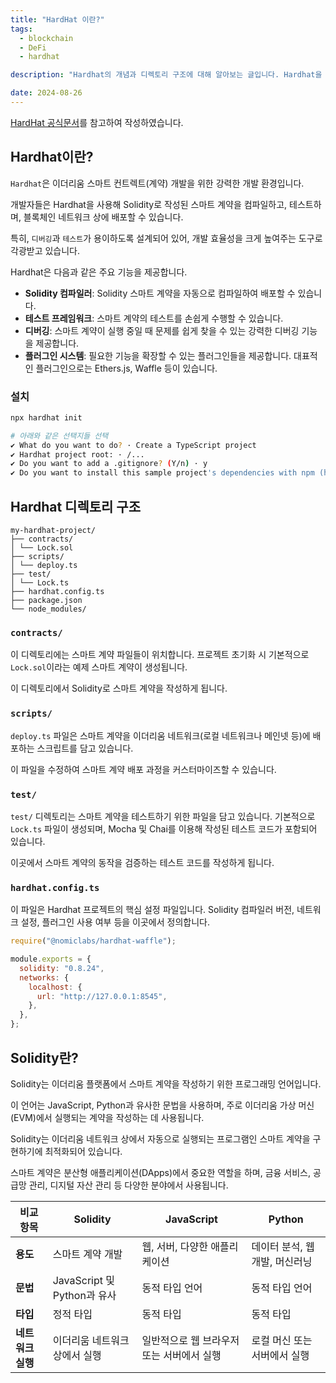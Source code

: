 ```yaml
---
title: "HardHat 이란?"
tags:
  - blockchain
  - DeFi
  - hardhat

description: "Hardhat의 개념과 디렉토리 구조에 대해 알아보는 글입니다. Hardhat을 활용한 스마트 계약 개발의 기초를 살펴보겠습니다."

date: 2024-08-26
---
```


[HardHat 공식문서](https://hardhat.org/hardhat-runner/docs/getting-started "공식문서")를 참고하여 작성하였습니다.

## Hardhat이란?

`Hardhat`은 이더리움 스마트 컨트렉트(계약) 개발을 위한 강력한 개발 환경입니다.

개발자들은 Hardhat을 사용해 Solidity로 작성된 스마트 계약을 컴파일하고, 테스트하며, 블록체인 네트워크 상에 배포할 수 있습니다.

특히, `디버깅`과 `테스트`가 용이하도록 설계되어 있어, 개발 효율성을 크게 높여주는 도구로 각광받고 있습니다.

Hardhat은 다음과 같은 주요 기능을 제공합니다.

- **Solidity 컴파일러**: Solidity 스마트 계약을 자동으로 컴파일하여 배포할 수 있습니다.
- **테스트 프레임워크**: 스마트 계약의 테스트를 손쉽게 수행할 수 있습니다.
- **디버깅**: 스마트 계약이 실행 중일 때 문제를 쉽게 찾을 수 있는 강력한 디버깅 기능을 제공합니다.
- **플러그인 시스템**: 필요한 기능을 확장할 수 있는 플러그인들을 제공합니다. 대표적인 플러그인으로는 Ethers.js, Waffle 등이 있습니다.

### 설치

```bash
npx hardhat init

# 아래와 같은 선택지들 선택
✔ What do you want to do? · Create a TypeScript project
✔ Hardhat project root: · /...
✔ Do you want to add a .gitignore? (Y/n) · y
✔ Do you want to install this sample project's dependencies with npm (hardhat @nomicfoundation/hardhat-toolbox)? (Y/n) · y
```

## Hardhat 디렉토리 구조

```text
my-hardhat-project/
├── contracts/
│ └── Lock.sol
├── scripts/
│ └── deploy.ts
├── test/
│ └── Lock.ts
├── hardhat.config.ts
├── package.json
└── node_modules/
```

### `contracts/`

이 디렉토리에는 스마트 계약 파일들이 위치합니다. 프로젝트 초기화 시 기본적으로 `Lock.sol`이라는 예제 스마트 계약이 생성됩니다.

이 디렉토리에서 Solidity로 스마트 계약을 작성하게 됩니다.

### `scripts/`

`deploy.ts` 파일은 스마트 계약을 이더리움 네트워크(로컬 네트워크나 메인넷 등)에 배포하는 스크립트를 담고 있습니다.

이 파일을 수정하여 스마트 계약 배포 과정을 커스터마이즈할 수 있습니다.

### `test/`

`test/` 디렉토리는 스마트 계약을 테스트하기 위한 파일을 담고 있습니다. 기본적으로 `Lock.ts` 파일이 생성되며, Mocha 및 Chai를 이용해 작성된 테스트 코드가 포함되어 있습니다.

이곳에서 스마트 계약의 동작을 검증하는 테스트 코드를 작성하게 됩니다.

### `hardhat.config.ts`

이 파일은 Hardhat 프로젝트의 핵심 설정 파일입니다. Solidity 컴파일러 버전, 네트워크 설정, 플러그인 사용 여부 등을 이곳에서 정의합니다.

```javascript
require("@nomiclabs/hardhat-waffle");

module.exports = {
  solidity: "0.8.24",
  networks: {
    localhost: {
      url: "http://127.0.0.1:8545",
    },
  },
};
```

## Solidity란?

Solidity는 이더리움 플랫폼에서 스마트 계약을 작성하기 위한 프로그래밍 언어입니다.

이 언어는 JavaScript, Python과 유사한 문법을 사용하며, 주로 이더리움 가상 머신(EVM)에서 실행되는 계약을 작성하는 데 사용됩니다.

Solidity는 이더리움 네트워크 상에서 자동으로 실행되는 프로그램인 스마트 계약을 구현하기에 최적화되어 있습니다.

스마트 계약은 분산형 애플리케이션(DApps)에서 중요한 역할을 하며, 금융 서비스, 공급망 관리, 디지털 자산 관리 등 다양한 분야에서 사용됩니다.

| **비교 항목**     | **Solidity**                  | **JavaScript**                            | **Python**                     |
| ----------------- | ----------------------------- | ----------------------------------------- | ------------------------------ |
| **용도**          | 스마트 계약 개발              | 웹, 서버, 다양한 애플리케이션             | 데이터 분석, 웹 개발, 머신러닝 |
| **문법**          | JavaScript 및 Python과 유사   | 동적 타입 언어                            | 동적 타입 언어                 |
| **타입**          | 정적 타입                     | 동적 타입                                 | 동적 타입                      |
| **네트워크 실행** | 이더리움 네트워크 상에서 실행 | 일반적으로 웹 브라우저 또는 서버에서 실행 | 로컬 머신 또는 서버에서 실행   |
